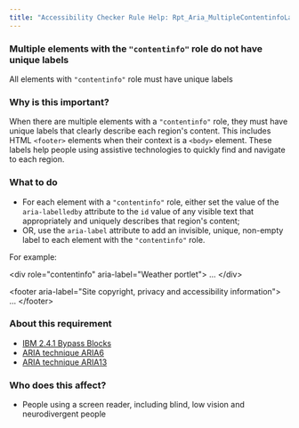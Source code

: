 ```yaml
---
title: "Accessibility Checker Rule Help: Rpt_Aria_MultipleContentinfoLandmarks_Implicit"
---
```


<div className="toolHelp">
<Row>
<Column colLg={16} colMd={8} colSm={4} className="toolHead">

### Multiple elements with the  `"contentinfo"` role do not have unique labels

<div id="locLevel"></div>

All elements with `"contentinfo"` role must have unique labels

</Column>
</Row>
<Row>
<Column colLg={11} colMd={5} colSm={4} className="toolMain">

### Why is this important?
When there are multiple elements with a `"contentinfo"` role, they must have unique labels that clearly describe each region's content. This includes HTML `<footer>` elements when their context is a `<body>` element. These labels help people using assistive technologies to quickly find and navigate to each region.

<div id="locSnippet"></div>

### What to do

* For each element with a `"contentinfo"` role, either set the value of the `aria-labelledby` attribute to the `id` value of any visible text that appropriately and uniquely describes that region's content;
* OR, use the `aria-label` attribute to add an invisible, unique, non-empty label to each element with the `"contentinfo"` role.

For example:

<CodeSnippet type="multi" light={true}>&lt;div role="contentinfo" aria-label="Weather portlet"&gt;
...
&lt;/div&gt;
    
&lt;footer aria-label="Site copyright, privacy and accessibility information"&gt;
...
&lt;/footer&gt;</CodeSnippet>

</Column>
<Column colLg={5} colMd={3} colSm={4} className="toolLeft">

### About this requirement

* [IBM 2.4.1 Bypass Blocks](https://www.ibm.com/able/requirements/requirements/#2_4_1)
* [ARIA technique ARIA6](https://www.w3.org/WAI/WCAG21/Techniques/aria/ARIA6)
* [ARIA technique ARIA13](https://www.w3.org/WAI/WCAG21/Techniques/aria/ARIA13)

### Who does this affect?

* People using a screen reader, including blind, low vision and neurodivergent people

</Column>
</Row>
</div>

